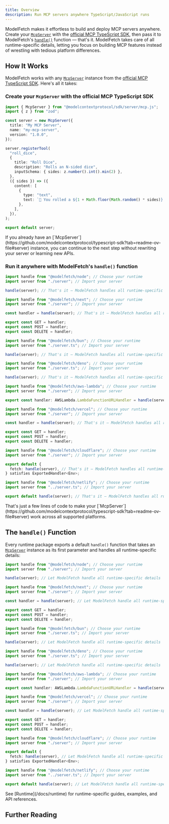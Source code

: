 ```yaml
---
title: Overview
description: Run MCP servers anywhere TypeScript/JavaScript runs
---
```


ModelFetch makes it effortless to build and deploy MCP servers anywhere. Create your [`McpServer`](https://github.com/modelcontextprotocol/typescript-sdk?tab=readme-ov-file#server) with the [official MCP TypeScript SDK](https://github.com/modelcontextprotocol/typescript-sdk), then pass it to ModelFetch's [`handle()`](#the-handle-function) function — that's it. ModelFetch takes care of all runtime-specific details, letting you focus on building MCP features instead of wrestling with tedious platform differences.

## How It Works

ModelFetch works with any [`McpServer`](https://github.com/modelcontextprotocol/typescript-sdk?tab=readme-ov-file#server) instance from the [official MCP TypeScript SDK](https://github.com/modelcontextprotocol/typescript-sdk). Here's all it takes:

### Create your `McpServer` with the official MCP TypeScript SDK

```typescript title="server.ts"
import { McpServer } from "@modelcontextprotocol/sdk/server/mcp.js";
import { z } from "zod";

const server = new McpServer({
  title: "My MCP Server",
  name: "my-mcp-server",
  version: "1.0.0",
});

server.registerTool(
  "roll_dice",
  {
    title: "Roll Dice",
    description: "Rolls an N-sided dice",
    inputSchema: { sides: z.number().int().min(2) },
  },
  ({ sides }) => ({
    content: [
      {
        type: "text",
        text: `🎲 You rolled a ${1 + Math.floor(Math.random() * sides)}!`,
      },
    ],
  }),
);

export default server;
```

<Callout title="Already have your server?">
  If you already have an
  [`McpServer`](https://github.com/modelcontextprotocol/typescript-sdk?tab=readme-ov-file#server)
  instance, you can continue to the next step without rewriting your server or
  learning new APIs.
</Callout>

### Run it anywhere with ModelFetch's `handle()` function

```typescript title="src/index.ts" tab="Node.js"
import handle from "@modelfetch/node"; // Choose your runtime
import server from "./server"; // Import your server

handle(server); // That's it — ModelFetch handles all runtime-specific details
```

```typescript title="app/[[...path]]/route.ts" tab="Next.js"
import handle from "@modelfetch/next"; // Choose your runtime
import server from "./server"; // Import your server

const handler = handle(server); // That's it — ModelFetch handles all runtime-specific details

export const GET = handler;
export const POST = handler;
export const DELETE = handler;
```

```typescript title="src/index.ts" tab="Bun"
import handle from "@modelfetch/bun"; // Choose your runtime
import server from "./server.ts"; // Import your server

handle(server); // That's it — ModelFetch handles all runtime-specific details
```

```typescript title="src/index.ts" tab="Deno"
import handle from "@modelfetch/deno"; // Choose your runtime
import server from "./server.ts"; // Import your server

handle(server); // That's it — ModelFetch handles all runtime-specific details
```

```typescript title="src/index.ts" tab="AWS Lambda"
import handle from "@modelfetch/aws-lambda"; // Choose your runtime
import server from "./server"; // Import your server

export const handler: AWSLambda.LambdaFunctionURLHandler = handle(server); // That's it — ModelFetch handles all runtime-specific details
```

```typescript title="app/[[...path]]/route.ts" tab="Vercel"
import handle from "@modelfetch/vercel"; // Choose your runtime
import server from "./server"; // Import your server

const handler = handle(server); // That's it — ModelFetch handles all runtime-specific details

export const GET = handler;
export const POST = handler;
export const DELETE = handler;
```

```typescript title="src/index.ts" tab="Cloudflare"
import handle from "@modelfetch/cloudflare"; // Choose your runtime
import server from "./server"; // Import your server

export default {
  fetch: handle(server), // That's it — ModelFetch handles all runtime-specific details
} satisfies ExportedHandler<Env>;
```

```typescript title="netlify/edge-functions/index.ts" tab="Netlify"
import handle from "@modelfetch/netlify"; // Choose your runtime
import server from "../server.ts"; // Import your server

export default handle(server); // That's it — ModelFetch handles all runtime-specific details
```

<Callout title="Awesome, isn't it?" type="success">
  That's just a few lines of code to make your
  [`McpServer`](https://github.com/modelcontextprotocol/typescript-sdk?tab=readme-ov-file#server)
  work across all supported platforms.
</Callout>

## The `handle()` Function

Every runtime package exports a default `handle()` function that takes an [`McpServer`](https://github.com/modelcontextprotocol/typescript-sdk?tab=readme-ov-file#server) instance as its first parameter and handles all runtime-specific details:

```typescript title="src/index.ts" tab="Node.js"
import handle from "@modelfetch/node"; // Choose your runtime
import server from "./server"; // Import your server

handle(server); // Let ModelFetch handle all runtime-specific details
```

```typescript title="app/[[...path]]/route.ts" tab="Next.js"
import handle from "@modelfetch/next"; // Choose your runtime
import server from "./server"; // Import your server

const handler = handle(server); // Let ModelFetch handle all runtime-specific details

export const GET = handler;
export const POST = handler;
export const DELETE = handler;
```

```typescript title="src/index.ts" tab="Bun"
import handle from "@modelfetch/bun"; // Choose your runtime
import server from "./server.ts"; // Import your server

handle(server); // Let ModelFetch handle all runtime-specific details
```

```typescript title="src/index.ts" tab="Deno"
import handle from "@modelfetch/deno"; // Choose your runtime
import server from "./server.ts"; // Import your server

handle(server); // Let ModelFetch handle all runtime-specific details
```

```typescript title="src/index.ts" tab="AWS Lambda"
import handle from "@modelfetch/aws-lambda"; // Choose your runtime
import server from "./server"; // Import your server

export const handler: AWSLambda.LambdaFunctionURLHandler = handle(server); // Let ModelFetch handle all runtime-specific details
```

```typescript title="app/[[...path]]/route.ts" tab="Vercel"
import handle from "@modelfetch/vercel"; // Choose your runtime
import server from "./server"; // Import your server

const handler = handle(server); // Let ModelFetch handle all runtime-specific details

export const GET = handler;
export const POST = handler;
export const DELETE = handler;
```

```typescript title="src/index.ts" tab="Cloudflare"
import handle from "@modelfetch/cloudflare"; // Choose your runtime
import server from "./server"; // Import your server

export default {
  fetch: handle(server), // Let ModelFetch handle all runtime-specific details
} satisfies ExportedHandler<Env>;
```

```typescript title="netlify/edge-functions/index.ts" tab="Netlify"
import handle from "@modelfetch/netlify"; // Choose your runtime
import server from "../server.ts"; // Import your server

export default handle(server); // Let ModelFetch handle all runtime-specific details
```

<Callout>
  See [Runtime](/docs/runtime) for runtime-specific guides, examples, and API
  references.
</Callout>

## Further Reading

<Cards>
  <Card
    title="Quick Start"
    description="Set up your first MCP server in seconds using our CLI or follow the manual installation guide"
    href="/docs/quick-start"
  />
  <Card
    title="Runtime"
    description="Explore runtime-specific guides for Node.js, Next.js, Bun, Deno, AWS Lambda, Vercel, Cloudflare, and Netlify"
    href="/docs/runtime"
  />
</Cards>
